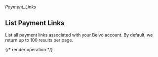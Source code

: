 ###### *Payment_Links*

## List Payment Links

List all payment links associated with your Belvo account. By default, we return up to 100 results per page.

{/* render operation */}
